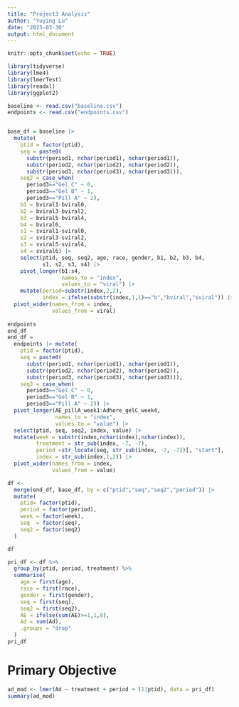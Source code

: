 ```yaml
---
title: "Project3 Analysis"
author: "Yuying Lu"
date: "2025-03-30"
output: html_document
---
```


```r
knitr::opts_chunk$set(echo = TRUE)
```

```r
library(tidyverse)
library(lme4)
library(lmerTest)
library(readxl)
library(ggplot2)
```

```r
baseline <- read.csv("baseline.csv")
endpoints <- read.csv("endpoints.csv")


base_df = baseline |> 
  mutate(
    ptid = factor(ptid),
    seq = paste0(
      substr(period1, nchar(period1), nchar(period1)),
      substr(period2, nchar(period2), nchar(period2)),
      substr(period3, nchar(period3), nchar(period3))),
    seq2 = case_when(
      period3=="Gel C" ~ 0,
      period3=="Gel B" ~ 1,
      period3=="Pill A" ~ 2),
    b1 = bviral1-bviral0,
    b2 = bviral3-bviral2,
    b3 = bviral5-bviral4,
    b4 = bviral6,
    s1 = sviral1-sviral0,
    s2 = sviral3-sviral2,
    s3 = sviral5-sviral4,
    s4 = sviral6) |> 
    select(ptid, seq, seq2, age, race, gender, b1, b2, b3, b4,
           s1, s2, s3, s4) |> 
    pivot_longer(b1:s4,
                 names_to = "index",
                 values_to = "viral") |> 
    mutate(period=substr(index,2,2),
           index = ifelse(substr(index,1,1)=="b","bviral","sviral")) |> 
  pivot_wider(names_from = index,
              values_from = viral)
 
endpoints 
end_df
end_df = 
  endpoints |> mutate(
    ptid = factor(ptid),
    seq = paste0(
      substr(period1, nchar(period1), nchar(period1)),
      substr(period2, nchar(period2), nchar(period2)),
      substr(period3, nchar(period3), nchar(period3))),
    seq2 = case_when(
      period3=="Gel C" ~ 0,
      period3=="Gel B" ~ 1,
      period3=="Pill A" ~ 2)) |> 
  pivot_longer(AE_pillA_week1:Adhere_gelC_week4,
               names_to = "index",
               values_to = "value") |> 
  select(ptid, seq, seq2, index, value) |> 
  mutate(week = substr(index,nchar(index),nchar(index)),
         treatment = str_sub(index, -7, -7),
         period =str_locate(seq, str_sub(index, -7, -7))[, "start"],
         index = str_sub(index,1,2)) |> 
  pivot_wider(names_from = index,
              values_from = value)

df <- 
  merge(end_df, base_df, by = c("ptid","seq","seq2","period")) |> 
  mutate(
    ptid= factor(ptid),
    period = factor(period),
    week = factor(week),
    seq  = factor(seq),
    seq2 = factor(seq2)
  )

df
```










```r
pri_df <- df %>%
  group_by(ptid, period, treatment) %>%
  summarise(
    age = first(age),
    race = first(race),
    gender = first(gender),
    seq = first(seq),
    seq2 = first(seq2),
    AE = ifelse(sum(AE)>=1,1,0),
    Ad = sum(Ad),
    .groups = "drop"
  )
pri_df 

```

# Primary Objective


```r
ad_mod <- lmer(Ad ~ treatment + period + (1|ptid), data = pri_df)
summary(ad_mod)
```





